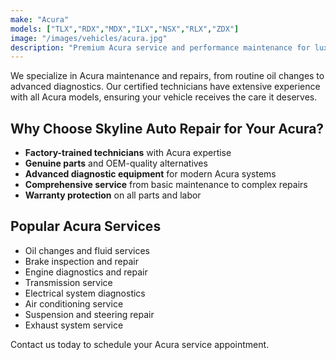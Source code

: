 ```yaml
---
make: "Acura"
models: ["TLX","RDX","MDX","ILX","NSX","RLX","ZDX"]
image: "/images/vehicles/acura.jpg"
description: "Premium Acura service and performance maintenance for luxury vehicles."
---
```


We specialize in Acura maintenance and repairs, from routine oil changes to advanced diagnostics. Our certified technicians have extensive experience with all Acura models, ensuring your vehicle receives the care it deserves.

## Why Choose Skyline Auto Repair for Your Acura?

- **Factory-trained technicians** with Acura expertise
- **Genuine parts** and OEM-quality alternatives
- **Advanced diagnostic equipment** for modern Acura systems
- **Comprehensive service** from basic maintenance to complex repairs
- **Warranty protection** on all parts and labor

## Popular Acura Services

- Oil changes and fluid services
- Brake inspection and repair
- Engine diagnostics and repair
- Transmission service
- Electrical system diagnostics
- Air conditioning service
- Suspension and steering repair
- Exhaust system service

Contact us today to schedule your Acura service appointment.
